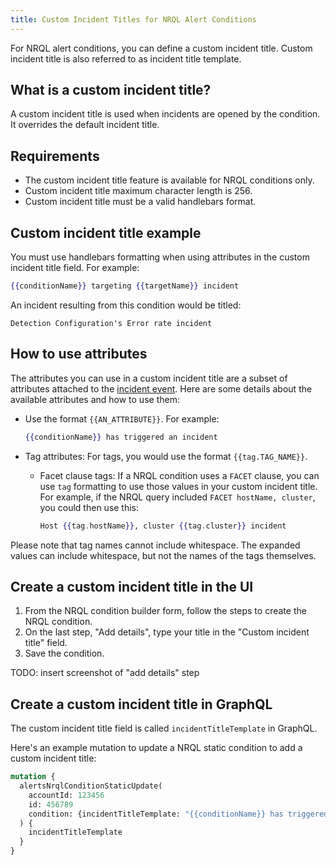 ```yaml
---
title: Custom Incident Titles for NRQL Alert Conditions
---
```


For NRQL alert conditions, you can define a custom incident title. Custom incident title is also referred to as incident title template.

## What is a custom incident title?

A custom incident title is used when incidents are opened by the condition. It overrides the default incident title.

## Requirements

* The custom incident title feature is available for NRQL conditions only.
* Custom incident title maximum character length is 256.
* Custom incident title must be a valid handlebars format.

## Custom incident title example

You must use handlebars formatting when using attributes in the custom incident title field. For example:

```handlebars
{{conditionName}} targeting {{targetName}} incident
```

An incident resulting from this condition would be titled:

```
Detection Configuration's Error rate incident
```

## How to use attributes
The attributes you can use in a custom incident title are a subset of attributes attached to the [incident event](/docs/alerts-applied-intelligence/new-relic-alerts/advanced-alerts/understand-technical-concepts/incident-event-attributes). Here are some details about the available attributes and how to use them:

* Use the format `{{AN_ATTRIBUTE}}`. For example:

  ```handlebars
  {{conditionName}} has triggered an incident
  ```
* Tag attributes: For tags, you would use the format `{{tag.TAG_NAME}}`.

  * Facet clause tags: If a NRQL condition uses a `FACET` clause, you can use `tag` formatting to use those values in your custom incident title. For example, if the NRQL query included `FACET hostName, cluster`, you could then use this:

    ```handlebars
    Host {{tag.hostName}}, cluster {{tag.cluster}} incident
    ```

Please note that tag names cannot include whitespace. The expanded values can include whitespace, but not the names of the tags themselves.


## Create a custom incident title in the UI

1. From the NRQL condition builder form, follow the steps to create the NRQL condition.
2. On the last step, "Add details", type your title in the "Custom incident title" field.
3. Save the condition.

TODO: insert screenshot of "add details" step

## Create a custom incident title in GraphQL

The custom incident title field is called `incidentTitleTemplate` in GraphQL.

Here's an example mutation to update a NRQL static condition to add a custom incident title:

```graphql
mutation {
  alertsNrqlConditionStaticUpdate(
    accountId: 123456
    id: 456789
    condition: {incidentTitleTemplate: "{{conditionName}} has triggered an incident"}
  ) {
    incidentTitleTemplate
  }
}
```
